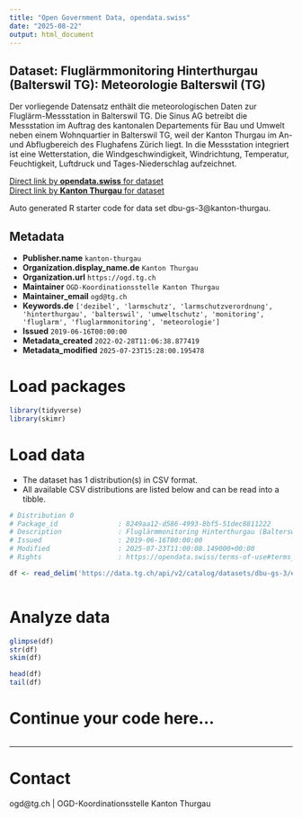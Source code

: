 ```yaml
---
title: "Open Government Data, opendata.swiss"
date: "2025-08-22"
output: html_document
---
```


## Dataset: Fluglärmmonitoring Hinterthurgau (Balterswil TG): Meteorologie Balterswil (TG)

Der vorliegende Datensatz enthält die meteorologischen Daten zur Fluglärm-Messstation in Balterswil TG. Die Sinus AG betreibt die Messstation im Auftrag des kantonalen Departements für Bau und Umwelt neben einem Wohnquartier in Balterswil TG, weil der Kanton Thurgau im An- und Abflugbereich des Flughafens Zürich liegt. In die Messstation integriert ist eine Wetterstation, die Windgeschwindigkeit, Windrichtung, Temperatur, Feuchtigkeit, Luftdruck und Tages-Niederschlag aufzeichnet.

[Direct link by **opendata.swiss** for dataset](https://opendata.swiss/de/dataset/fluglarmmonitoring-hinterthurgau-balterswil-tg-meteorologie-fluglarm-messstation-balterswil-tg)<br>
[Direct link by **Kanton Thurgau** for dataset](https://data.tg.ch/explore/dataset/dbu-gs-3/)

Auto generated R starter code for data set dbu-gs-3@kanton-thurgau.

## Metadata

- **Publisher.name** `kanton-thurgau`
- **Organization.display_name.de** `Kanton Thurgau`
- **Organization.url** `https://ogd.tg.ch`
- **Maintainer** `OGD-Koordinationsstelle Kanton Thurgau`
- **Maintainer_email** `ogd@tg.ch`
- **Keywords.de** `['dezibel', 'larmschutz', 'larmschutzverordnung', 'hinterthurgau', 'balterswil', 'umweltschutz', 'monitoring', 'fluglarm', 'fluglarmmonitoring', 'meteorologie']`
- **Issued** `2019-06-16T00:00:00`
- **Metadata_created** `2022-02-28T11:06:38.877419`
- **Metadata_modified** `2025-07-23T15:28:00.195478`


# Load packages

```r

library(tidyverse)
library(skimr)

```

# Load data

-   The dataset has 1 distribution(s) in CSV format.
-   All available CSV distributions are listed below and can be read into a tibble.

```r

# Distribution 0
# Package_id               : 8249aa12-d586-4993-8bf5-51dec8811222
# Description              : Fluglärmmonitoring Hinterthurgau (Balterswil TG): Meteorologie Balterswil (TG) (csv)
# Issued                   : 2019-06-16T00:00:00
# Modified                 : 2025-07-23T11:00:08.149000+00:00
# Rights                   : https://opendata.swiss/terms-of-use#terms_by

df <- read_delim('https://data.tg.ch/api/v2/catalog/datasets/dbu-gs-3/exports/csv?use_labels=true')



```

# Analyze data

```r

glimpse(df)
str(df)
skim(df)

head(df)
tail(df)

```

# Continue your code here...

```r

```

------------------------------------------------------------------------

# Contact

ogd@tg.ch | OGD-Koordinationsstelle Kanton Thurgau
